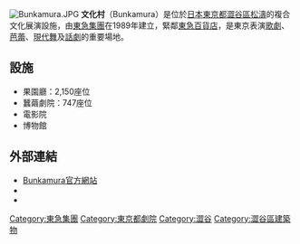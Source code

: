 [[File:Bunkamura.JPG|thumb]]
'''文化村'''（Bunkamura）是位於[[日本|日本]][[東京都|東京都]][[澀谷區|澀谷區]][[松濤|松濤]]的複合文化展演設施，由[[東急集團|東急集團]]在1989年建立，緊鄰[[東急百貨店|東急百貨店]]{{link-ja|東急百貨店本店|東急百貨店本店|總店}}，是東京表演[[歌劇|歌劇]]、[[芭蕾|芭蕾]]、[[現代舞|現代舞]]及[[話劇|話劇]]的重要場地。

== 設施 ==
* 果園廳：2,150座位
* 蠶繭劇院：747座位
* 電影院
* 博物館

== 外部連結 ==
* [https://www.bunkamura.co.jp/ Bunkamura官方網站]{{Wayback|url=https://www.bunkamura.co.jp/ |date=20190612062031 }}
* {{Twitter|Bunkamura_info}}
* {{YouTube|c=UC6d1L1ommiNEI58Fd9yq2NQ}}

{{東急集團}}
{{艺术小作品}}

[[Category:東急集團|Category:東急集團]]
[[Category:東京都劇院|Category:東京都劇院]]
[[Category:澀谷|Category:澀谷]]
[[Category:澀谷區建築物|Category:澀谷區建築物]]
